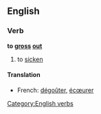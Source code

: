 ==English==
{{wikipedia}}
===Verb===
'''to [[gross]] [[out]]'''
#to [[sicken]]

====Translation====
{{top}}
*French: [[dégoûter]], [[écœurer]]
{{bottom}}

[[Category:English verbs]]